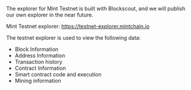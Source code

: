 The explorer for Mint Testnet is built with Blockscout, and we will publish our own explorer in the near future.

Mint Testnet explorer: https://testnet-explorer.mintchain.io

The testnet explorer is used to view the following data:

* Block Information
* Address Information
* Transaction history
* Contract Information
* Smart contract code and execution
* Mining information